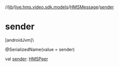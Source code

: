 //[lib](/api-reference/android/v2/home/content)/[live.hms.video.sdk.models](../index)/[HMSMessage](index)/[sender](sender)

# sender

[androidJvm]\

@SerializedName(value = sender)

val [sender](sender): [HMSPeer](../-h-m-s-peer/index)
